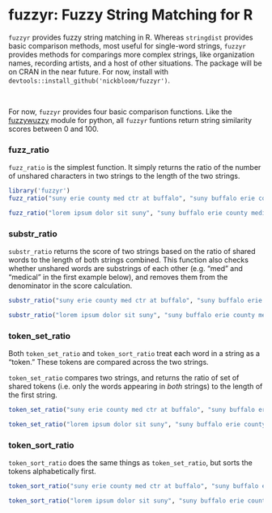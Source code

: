 # fuzzyr: Fuzzy String Matching for R

`fuzzyr` provides fuzzy string matching in R. Whereas `stringdist` provides basic comparison methods, most useful for single-word strings, `fuzzyr` provides methods for comparings more complex strings, like organization names, recording artists, and a host of other situations. The package will be on CRAN in the near future. For now, install with `devtools::install_github('nickbloom/fuzzyr')`. 

&nbsp;
&nbsp;

For now, `fuzzyr` provides four basic comparison functions. Like the [fuzzywuzzy](http://chairnerd.seatgeek.com/fuzzywuzzy-fuzzy-string-matching-in-python/) module for python, all `fuzzyr` funtions return string similarity scores between 0 and 100.

### fuzz_ratio

`fuzz_ratio` is the simplest function. It simply returns the ratio of the number of unshared characters in two strings to the length of the two strings.

```r
library('fuzzyr')
fuzz_ratio("suny erie county med ctr at buffalo", "suny buffalo erie county medical ctr")

fuzz_ratio("lorem ipsum dolor sit suny", "suny buffalo erie county medical ctr")
```

### substr_ratio

`substr_ratio`  returns the score of two strings based on the ratio of shared words to the length of both strings combined. This function also checks whether unshared words are substrings of each other (e.g. "med" and "medical" in the first example below), and removes them from the denominator in the score calculation.

```r
substr_ratio("suny erie county med ctr at buffalo", "suny buffalo erie county medical ctr")

substr_ratio("lorem ipsum dolor sit suny", "suny buffalo erie county medical ctr")
```

### token_set_ratio

Both `token_set_ratio` and `token_sort_ratio` treat each word in a string as a "token." These tokens are compared across the two strings.

`token_set_ratio` compares two strings, and returns the ratio of set of shared tokens (i.e. only the words appearing in *both* strings) to the length of the first string.

```r

token_set_ratio("suny erie county med ctr at buffalo", "suny buffalo erie county medical ctr")

token_set_ratio("lorem ipsum dolor sit suny", "suny buffalo erie county medical ctr")
```

### token_sort_ratio

`token_sort_ratio` does the same things as `token_set_ratio`, but sorts the tokens alphabetically first.

```r
token_sort_ratio("suny erie county med ctr at buffalo", "suny buffalo erie county medical ctr")

token_sort_ratio("lorem ipsum dolor sit suny", "suny buffalo erie county medical ctr")
```

